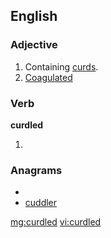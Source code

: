==English==

===Adjective===
{{en-adj}}

# Containing [[curd]]s.
# [[coagulated|Coagulated]]

===Verb===
'''curdled'''

# {{past of|[[curdle]]}}

===Anagrams===
* {{alphagram|cddelru}}
* [[cuddler#English|cuddler]]

[[mg:curdled]]
[[vi:curdled]]